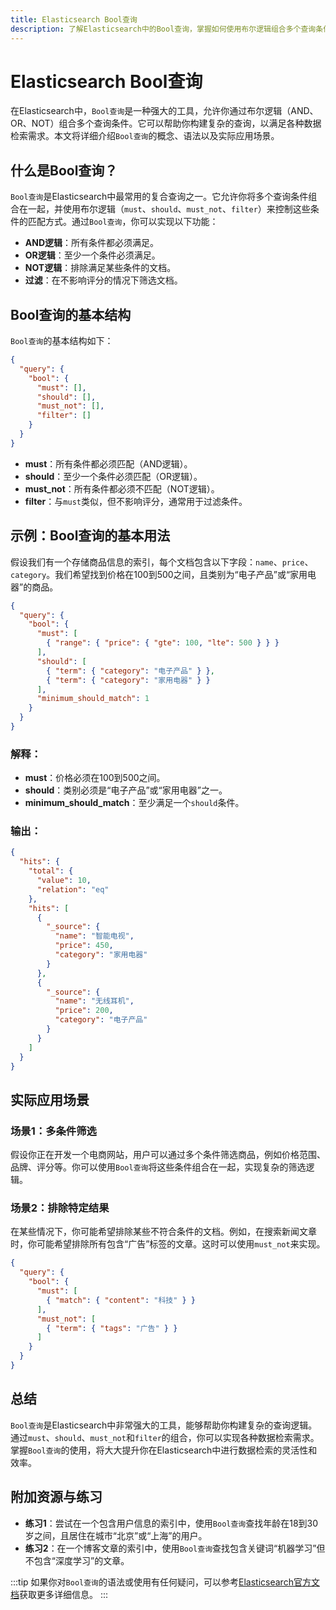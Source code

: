```yaml
---
title: Elasticsearch Bool查询
description: 了解Elasticsearch中的Bool查询，掌握如何使用布尔逻辑组合多个查询条件，实现复杂的数据检索。
---
```


# Elasticsearch Bool查询

在Elasticsearch中，`Bool查询`是一种强大的工具，允许你通过布尔逻辑（AND、OR、NOT）组合多个查询条件。它可以帮助你构建复杂的查询，以满足各种数据检索需求。本文将详细介绍`Bool查询`的概念、语法以及实际应用场景。

## 什么是Bool查询？

`Bool查询`是Elasticsearch中最常用的复合查询之一。它允许你将多个查询条件组合在一起，并使用布尔逻辑（`must`、`should`、`must_not`、`filter`）来控制这些条件的匹配方式。通过`Bool查询`，你可以实现以下功能：

- **AND逻辑**：所有条件都必须满足。
- **OR逻辑**：至少一个条件必须满足。
- **NOT逻辑**：排除满足某些条件的文档。
- **过滤**：在不影响评分的情况下筛选文档。

## Bool查询的基本结构

`Bool查询`的基本结构如下：

```json
{
  "query": {
    "bool": {
      "must": [],
      "should": [],
      "must_not": [],
      "filter": []
    }
  }
}
```

- **must**：所有条件都必须匹配（AND逻辑）。
- **should**：至少一个条件必须匹配（OR逻辑）。
- **must_not**：所有条件都必须不匹配（NOT逻辑）。
- **filter**：与`must`类似，但不影响评分，通常用于过滤条件。

## 示例：Bool查询的基本用法

假设我们有一个存储商品信息的索引，每个文档包含以下字段：`name`、`price`、`category`。我们希望找到价格在100到500之间，且类别为“电子产品”或“家用电器”的商品。

```json
{
  "query": {
    "bool": {
      "must": [
        { "range": { "price": { "gte": 100, "lte": 500 } } }
      ],
      "should": [
        { "term": { "category": "电子产品" } },
        { "term": { "category": "家用电器" } }
      ],
      "minimum_should_match": 1
    }
  }
}
```

### 解释：
- **must**：价格必须在100到500之间。
- **should**：类别必须是“电子产品”或“家用电器”之一。
- **minimum_should_match**：至少满足一个`should`条件。

### 输出：
```json
{
  "hits": {
    "total": {
      "value": 10,
      "relation": "eq"
    },
    "hits": [
      {
        "_source": {
          "name": "智能电视",
          "price": 450,
          "category": "家用电器"
        }
      },
      {
        "_source": {
          "name": "无线耳机",
          "price": 200,
          "category": "电子产品"
        }
      }
    ]
  }
}
```

## 实际应用场景

### 场景1：多条件筛选
假设你正在开发一个电商网站，用户可以通过多个条件筛选商品，例如价格范围、品牌、评分等。你可以使用`Bool查询`将这些条件组合在一起，实现复杂的筛选逻辑。

### 场景2：排除特定结果
在某些情况下，你可能希望排除某些不符合条件的文档。例如，在搜索新闻文章时，你可能希望排除所有包含“广告”标签的文章。这时可以使用`must_not`来实现。

```json
{
  "query": {
    "bool": {
      "must": [
        { "match": { "content": "科技" } }
      ],
      "must_not": [
        { "term": { "tags": "广告" } }
      ]
    }
  }
}
```

## 总结

`Bool查询`是Elasticsearch中非常强大的工具，能够帮助你构建复杂的查询逻辑。通过`must`、`should`、`must_not`和`filter`的组合，你可以实现各种数据检索需求。掌握`Bool查询`的使用，将大大提升你在Elasticsearch中进行数据检索的灵活性和效率。

## 附加资源与练习

- **练习1**：尝试在一个包含用户信息的索引中，使用`Bool查询`查找年龄在18到30岁之间，且居住在城市“北京”或“上海”的用户。
- **练习2**：在一个博客文章的索引中，使用`Bool查询`查找包含关键词“机器学习”但不包含“深度学习”的文章。

:::tip
如果你对`Bool查询`的语法或使用有任何疑问，可以参考[Elasticsearch官方文档](https://www.elastic.co/guide/en/elasticsearch/reference/current/query-dsl-bool-query.html)获取更多详细信息。
:::